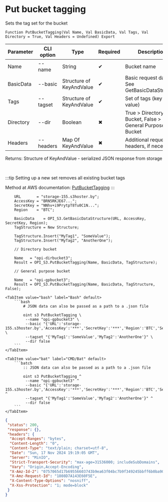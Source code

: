 ﻿---
sidebar_position: 7
---


# Put bucket tagging
 Sets the tag set for the bucket



`Function PutBucketTagging(Val Name, Val BasicData, Val Tags, Val Directory = True, Val Headers = Undefined) Export`

  | Parameter | CLI option | Type | Required | Description |
  |-|-|-|-|-|
  | Name | --name | String | &#x2714; | Bucket name |
  | BasicData | --basic | Structure of KeyAndValue | &#x2714; | Basic request data. See GetBasicDataStructure |
  | Tags | --tagset | Structure of KeyAndValue | &#x2714; | Set of tags (key and value) |
  | Directory | --dir | Boolean | &#x2716; | True > Directory Bucket, False > General Purpose Bucket |
  | Headers | --headers | Map Of KeyAndValue | &#x2716; | Additional request headers, if necessary |

  
  Returns:  Structure of KeyAndValue - serialized JSON response from storage

<br/>

:::tip
Setting up a new set removes all existing bucket tags

 Method at AWS documentation: [PutBucketTagging](https://docs.aws.amazon.com/AmazonS3/latest/API/API_PutBucketTagging.html)
:::
<br/>


```bsl title="1C:Enterprise/OneScript code example"
    URL       = "storage-155.s3hoster.by";
    AccessKey = "BRN5RKJE67...";
    SecretKey = "NNhv+i9PrytpT8Tu0C1N...";
    Region    = "BTC";

    BasicData    = OPI_S3.GetBasicDataStructure(URL, AccessKey, SecretKey, Region);
    TagStructure = New Structure;

    TagStructure.Insert("MyTag1", "SomeValue");
    TagStructure.Insert("MyTag2", "AnotherOne");

    // Directory bucket

    Name   = "opi-dirbucket3";
    Result = OPI_S3.PutBucketTagging(Name, BasicData, TagStructure);

    // General purpose bucket

    Name   = "opi-gpbucket3";
    Result = OPI_S3.PutBucketTagging(Name, BasicData, TagStructure, False);
```
 

 <Tabs>
  
    <TabItem value="bash" label="Bash" default>
        ```bash
            # JSON data can also be passed as a path to a .json file
            
            oint s3 PutBucketTagging \
             --name "opi-gpbucket3" \
             --basic "{'URL':'storage-155.s3hoster.by','AccessKey':'***','SecretKey':'***','Region':'BTC','Service':'s3'}" \
             --tagset "{'MyTag1':'SomeValue','MyTag2':'AnotherOne'}" \
             --dir false
        ```
    </TabItem>
  
    <TabItem value="bat" label="CMD/Bat" default>
        ```batch
            :: JSON data can also be passed as a path to a .json file
            
            oint s3 PutBucketTagging ^
             --name "opi-gpbucket3" ^
             --basic "{'URL':'storage-155.s3hoster.by','AccessKey':'***','SecretKey':'***','Region':'BTC','Service':'s3'}" ^
             --tagset "{'MyTag1':'SomeValue','MyTag2':'AnotherOne'}" ^
             --dir false
        ```
    </TabItem>
</Tabs>


```json title="Result"
{
 "status": 200,
 "response": {},
 "headers": {
  "Accept-Ranges": "bytes",
  "Content-Length": "0",
  "Content-Type": "text/plain; charset=utf-8",
  "Date": "Sun, 17 Nov 2024 19:19:05 GMT",
  "Server": "MinIO",
  "Strict-Transport-Security": "max-age=31536000; includeSubDomains",
  "Vary": "Origin,Accept-Encoding",
  "X-Amz-Id-2": "0757065d17b69556603743b9ea63f04bc7b9f349245bbff6b0ba901258e9c169",
  "X-Amz-Request-Id": "1808D7A143E60F5E",
  "X-Content-Type-Options": "nosniff",
  "X-Xss-Protection": "1; mode=block"
 }
}
```

